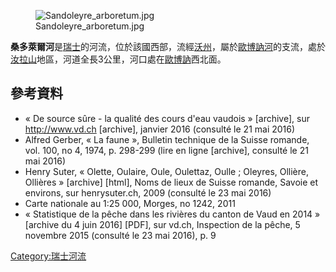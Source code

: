 {{Citecheck|time=2021-01-17T03:18:08+00:00}}
{{Coord|46.51624|N|6.36212|E|display=title}}
[[Image:Sandoleyre_arboretum.jpg|right]]

'''桑多萊爾河'''是[[瑞士|瑞士]]的河流，位於該國西部，流經[[沃州|沃州]]，屬於[[歐博訥河|歐博訥河]]的支流，處於[[汝拉山|汝拉山]]地區，河道全長3公里，河口處在[[歐博訥_(沃州)|歐博訥]]西北面。

==參考資料==
* « De source sûre - la qualité des cours d'eau vaudois » [archive], sur http://www.vd.ch {{Wayback|url=http://www.vd.ch/ |date=20110224173245 }} [archive], janvier 2016 (consulté le 21 mai 2016)
* Alfred Gerber, « La faune », Bulletin technique de la Suisse romande, vol. 100, no 4, 1974, p. 298-299 (lire en ligne [archive], consulté le 21 mai 2016)
* Henry Suter, « Olette, Oulaire, Oule, Oulettaz, Oulle ; Oleyres, Ollière, Ollières » [archive] [html], Noms de lieux de Suisse romande, Savoie et environs, sur henrysuter.ch, 2009 (consulté le 23 mai 2016)
* Carte nationale au 1:25 000, Morges, no 1242, 2011
* « Statistique de la pêche dans les rivières du canton de Vaud en 2014 » [archive du 4 juin 2016] [PDF], sur vd.ch, Inspection de la pêche, 5 novembre 2015 (consulté le 23 mai 2016), p. 9

{{Switzerland-geo-stub}}
[[Category:瑞士河流|Category:瑞士河流]]